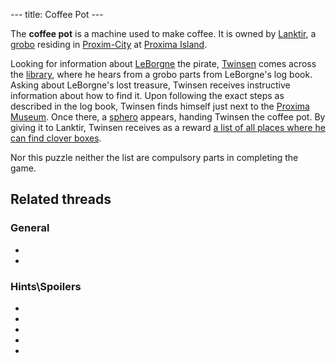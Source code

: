 ---
title: Coffee Pot
---

{{twinsunica import}}{{Infobox Item
 |image=Coffee_pot1.png
 |type=quest
 |critical=
 |magical=no
 |unique=yes
 |lba1=yes
 |lba2=
 |upgrades=no
 |rowposition=
 |columnposition=
 |effect=none
 |effectamount=
 |purpose=
 |combattype=none
 |powerlevel=none
 |rate=none
 |range=none
 |damage=none
}}

The '''coffee pot''' is a machine used to make coffee. It is owned by [[Lanktir]], a [[grobo]] residing in [[Proxim-City]] at [[Proxima Island]].

Looking for information about [[LeBorgne]] the pirate, [[Twinsen]] comes across the [[library]], where he hears from a grobo parts from LeBorgne's log book. Asking about LeBorgne's lost treasure, Twinsen receives instructive information about how to find it. Upon following the exact steps as described in the log book, Twinsen finds himself just next to the [[Proxima Museum]]. Once there, a [[sphero]] appears, handing Twinsen the coffee pot. By giving it to Lanktir, Twinsen receives as a reward [[List with clover boxes locations|a list of all places where he can find clover boxes]].

Nor this puzzle neither the list are compulsory parts in completing the game.

==Related threads==
===General===
* {{thread|id=6076|title=Have you ever: coffee can}}
* {{thread|id=666|title=WOW! An LBA 1 related tread!}}

===Hints\Spoilers===
* {{thread|id=9775|title=Kettle?}}
* {{thread|id=9186|title=Coffee pot in LBA 1...}}
* {{thread|id=85|title=The cofee can}}
* {{thread|id=4463|title=coffeecan or something}}
* {{thread|id=1218|title=Coffee pot?}}